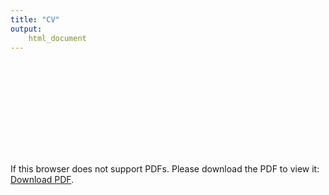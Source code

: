 ```yaml
---
title: "CV"
output:
    html_document
---
```



<object data="cv/Alrababah_cv.pdf" type="cv/Alrababah_cv.pdf" width="1500px" height="3000px">
    <embed src="cv/Alrababah_cv.pdf">
        <p>If this browser does not support PDFs. Please download the PDF to view it: <a href="cv/Alrababah_cv.pdf">Download PDF</a>.</p>
    </embed>
</object>
